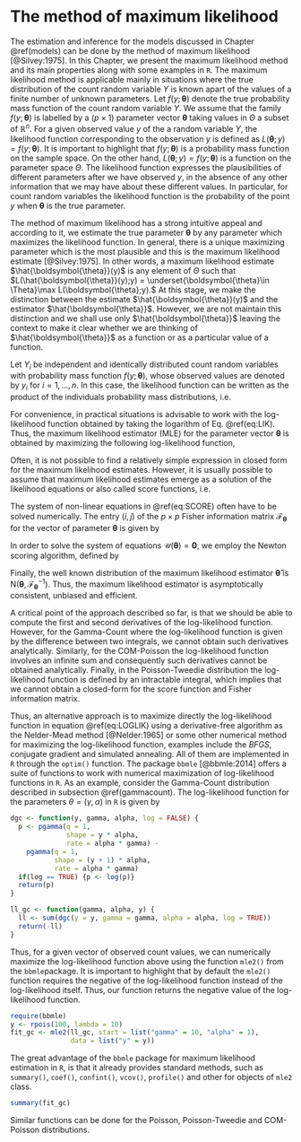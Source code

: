 # The method of maximum likelihood {#likelihood}

The estimation and inference for the models discussed in Chapter \@ref(models)
can be done by the method of maximum likelihood [@Silvey:1975].
In this Chapter, we present the maximum likelihood method and its main
properties along with some examples in `R`.
The maximum likelihood method is applicable mainly in situations
where the true distribution of the count random variable $Y$ is known
apart of the values of a finite number of unknown parameters.
Let $f(y;\boldsymbol{\theta})$ denote the true probability mass function
of the count random variable $Y$. We assume that the family
$f(y;\boldsymbol{\theta})$ is labelled by a ($p \times 1$) parameter
vector $\boldsymbol{\theta}$ taking values in $\Theta$ a subset of
$\mathbb{R}^n$. For a given observed value $y$ of the a random variable $Y$,
the likelihood function corresponding to the observation $y$ is defined
as $L(\boldsymbol{\theta};y) = f(y;\boldsymbol{\theta})$.
It is important to highlight that $f(y;\boldsymbol{\theta})$ is a
probability mass function on the sample space. On the other hand,
$L(\boldsymbol{\theta};y) = f(y;\boldsymbol{\theta})$ is a function on
the parameter space $\Theta$.
The likelihood function expresses the plausibilities of different
parameters after we have observed $y$, in the absence of any other
information that we may have about these different values.
In particular, for count random variables the likelihood function is
the probability of the point $y$ when $\boldsymbol{\theta}$ is the
true parameter.

The method of maximum likelihood has a strong intuitive appeal and
according to it, we estimate the true parameter $\boldsymbol{\theta}$
by any parameter which maximizes the likelihood function.
In general, there is a unique maximizing parameter which is the most
plausible and this is the maximum likelihood estimate [@Silvey:1975].
In other words, a maximum likelihood estimate $\hat{\boldsymbol{\theta}}(y)$
is any element of $\Theta$ such that
$L(\hat{\boldsymbol{\theta}}(y);y) = \underset{\boldsymbol{\theta}\in \Theta}\max L(\boldsymbol{\theta};y).$
At this stage, we make the distinction between the estimate $\hat{\boldsymbol{\theta}}(y)$
and the estimator $\hat{\boldsymbol{\theta}}$.
However, we are not maintain this distinction and we shall use only
$\hat{\boldsymbol{\theta}}$ leaving the context to make it clear whether
we are thinking of $\hat{\boldsymbol{\theta}}$ as a function or as
a particular value of a function.

Let $Y_i$ be independent and identically distributed count random
variables with probability mass function $f(y;\boldsymbol{\theta})$,
whose observed values are denoted by $y_i$ for $i = 1, \ldots, n.$
In this case, the likelihood function can be written as the product
of the individuals probability mass distributions, i.e.

\begin{equation}
L(\boldsymbol{\theta};\boldsymbol{y}) = \prod_{i=1}^n L(\boldsymbol{\theta}; y_i) = \prod_{i=1}^n f(y_i; \boldsymbol{\theta}).
(\#eq:LIK)
\end{equation}

For convenience, in practical situations is advisable to work with the
log-likelihood function obtained by taking the logarithm of Eq. \@ref(eq:LIK).
Thus, the maximum likelihood estimator (MLE) for the parameter vector
$\boldsymbol{\theta}$ is obtained by maximizing the following
log-likelihood function,
\begin{equation}
\ell(\boldsymbol{\theta})=\sum^n_{i=1} \log\{ L(\boldsymbol{\theta}; y_i) \}.
(\#eq:LOGLIK)
\end{equation}

Often, it is not possible to find a relatively simple expression in closed
form for the maximum likelihood estimates. However, it is usually possible
to assume that maximum likelihood estimates emerge as a solution of the
likelihood equations or also called score functions, i.e.

\begin{equation}
\mathcal{U}(\boldsymbol{\theta}) = \left ( \frac{\partial \ell(\boldsymbol{\theta})}{\partial \theta_1}^\top, \ldots, \frac{\partial \ell(\boldsymbol{\theta})}{\partial \theta_p}^\top \right )^\top = \boldsymbol{0}.
(\#eq:SCORE)
\end{equation}

The system of non-linear equations in \@ref(eq:SCORE) often
have to be solved numerically. The entry $(i,j)$ of the $p \times p$ Fisher
information matrix $\mathcal{F}_{\boldsymbol{\theta}}$ for the vector
of parameter $\boldsymbol{\theta}$ is given by
\begin{equation}
\mathcal{F}_{\boldsymbol{\theta}_{ij}} =-\mathrm{E} \left \{ \frac{\partial^2 \ell(\boldsymbol{\theta})}{\partial\theta_i\partial\theta_j} \right \}.
\end{equation}

In order to solve the system of equations $\mathcal{U}(\boldsymbol{\theta}) = \boldsymbol{0}$,
we employ the Newton scoring algorithm, defined by
\begin{eqnarray}
\boldsymbol{\theta}^{(i+1)} &=& \boldsymbol{\theta}^{(i)} - \mathcal{F}_{\boldsymbol{\theta}}^{-1} \mathcal{U}(\boldsymbol{\theta}^{(i)}).
\end{eqnarray}

Finally, the well known distribution of the maximum likelihood estimator
$\boldsymbol{\hat{\theta}}$ is $\mathrm{N}(\boldsymbol{\theta}, \mathcal{F}_{\boldsymbol{\theta}}^{-1})$.
Thus, the maximum likelihood estimator is asymptotically consistent, unbiased and efficient.

A critical point of the approach described so far, is that we should be
able to compute the first and second derivatives of the log-likelihood
function. However, for the Gamma-Count where the log-likelihood function
is given by the difference between two integrals, we cannot obtain such
derivatives analytically. Similarly, for the COM-Poisson the log-likelihood
function involves an infinite sum and consequently such derivatives cannot
be obtained analytically. Finally, in the Poisson-Tweedie distribution the
log-likelihood function is defined by an intractable integral, which implies
that we cannot obtain a closed-form for the score function and Fisher information matrix.

Thus, an alternative approach is to maximize directly the log-likelihood
function in equation \@ref(eq:LOGLIK) using a derivative-free algorithm
as the Nelder-Mead method [@Nelder:1965] or some other numerical method for
maximizing the log-likelihood function, examples include the $BFGS$,
conjugate gradient and simulated annealing.
All of them are implemented in `R` through the `optim()` function.
The package `bbmle` [@bbmle:2014] offers a suite of functions to work
with numerical maximization of log-likelihood functions in `R`.
As an example, consider the Gamma-Count distribution described in
subsection \@ref(gammacount). The log-likelihood function for the parameters
$\theta = (\gamma, \alpha)$ in `R` is given by

```r
dgc <- function(y, gamma, alpha, log = FALSE) {
  p <- pgamma(q = 1,
              shape = y * alpha,
              rate = alpha * gamma) -
    pgamma(q = 1,
           shape = (y + 1) * alpha,
           rate = alpha * gamma)
  if(log == TRUE) {p <- log(p)}
  return(p)
}
```


```r
ll_gc <- function(gamma, alpha, y) {
  ll <- sum(dgc(y = y, gamma = gamma, alpha = alpha, log = TRUE))
  return(-ll)
}
```

Thus, for a given vector of observed count values, we can numerically
maximize the log-likelihood function above using the function `mle2()`
from the `bbmle`package. It is important to highlight that by default
the `mle2()` function requires the negative of the log-likelihood function
instead of the log-likelihood itself. Thus, our function returns the
negative value of the log-likelihood function.

```r
require(bbmle)
y <- rpois(100, lambda = 10)
fit_gc <- mle2(ll_gc, start = list("gamma" = 10, "alpha" = 1),
               data = list("y" = y))
```
The great advantage of the `bbmle` package for maximum likelihood estimation
in `R`, is that it already provides standard methods, such as
`summary()`, `coef()`, `confint()`, `vcov()`, `profile()` and other
for objects of `mle2` class.

```r
summary(fit_gc)
```
Similar functions can be done for the Poisson, Poisson-Tweedie and
COM-Poisson distributions.
